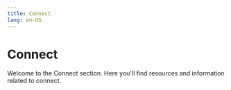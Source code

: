 ```yaml
---
title: Connect
lang: en-US
---
```



# Connect

Welcome to the Connect section. Here you'll find resources and information related to connect.

<Cards>
  <Card title="networks" href="/builders/tools/connect/networks" />
  <Card title="RPC & Node Providers" href="/builders/tools/connect/rpc-providers" />
</Cards>